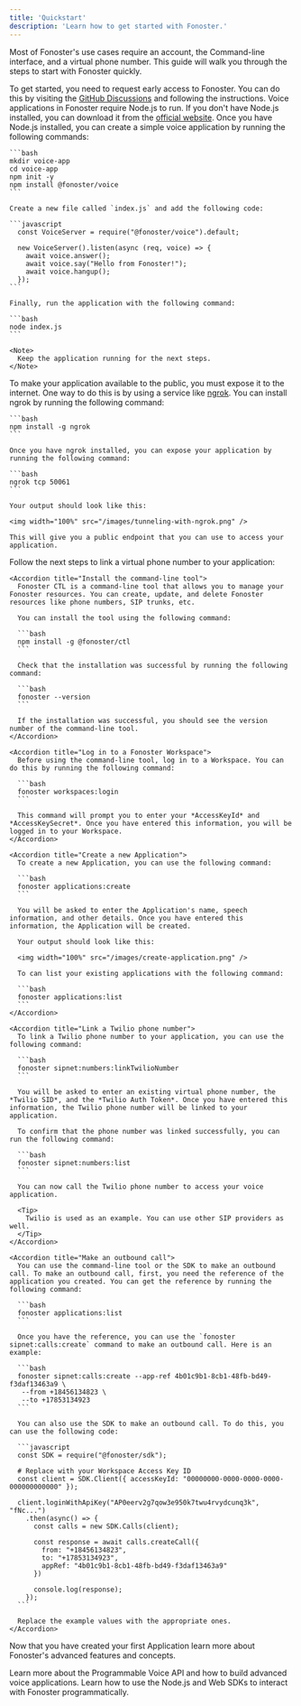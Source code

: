 ```yaml
---
title: 'Quickstart'
description: 'Learn how to get started with Fonoster.'
---
```


Most of Fonoster's use cases require an account, the Command-line interface, and a virtual phone number. This guide will walk you through the steps to start with Fonoster quickly.

<Steps>
  <Step title="Request early access">
    To get started, you need to request early access to Fonoster. You can do this by visiting the <a href="https://github.com/orgs/fonoster/discussions/695">GitHub Discussions</a> and following the instructions.
  </Step>

  <Step title="Create a simple voice application">
    Voice applications in Fonoster require Node.js to run. If you don't have Node.js installed, you can download it from the <a href="https://nodejs.org/en/download/">official website</a>. Once you have Node.js installed, you can create a simple voice application by running the following commands:

    ```bash
    mkdir voice-app
    cd voice-app
    npm init -y
    npm install @fonoster/voice
    ```

    Create a new file called `index.js` and add the following code:

    ```javascript
      const VoiceServer = require("@fonoster/voice").default;

      new VoiceServer().listen(async (req, voice) => {
        await voice.answer();
        await voice.say("Hello from Fonoster!");
        await voice.hangup();
      });
    ```

    Finally, run the application with the following command:

    ```bash
    node index.js
    ```

    <Note>
      Keep the application running for the next steps.
    </Note>
  </Step>

  <Step title="Publish your application">
    To make your application available to the public, you must expose it to the internet. One way to do this is by using a service like <a href="https://ngrok.com/">ngrok</a>. You can install ngrok by running the following command:

    ```bash
    npm install -g ngrok
    ```

    Once you have ngrok installed, you can expose your application by running the following command:

    ```bash
    ngrok tcp 50061
    ```

    Your output should look like this:

    <img width="100%" src="/images/tunneling-with-ngrok.png" />

    This will give you a public endpoint that you can use to access your application.
  </Step>

  <Step title="Link a virtual phone number">
    Follow the next steps to link a virtual phone number to your application:

    <Accordion title="Install the command-line tool">
      Fonoster CTL is a command-line tool that allows you to manage your Fonoster resources. You can create, update, and delete Fonoster resources like phone numbers, SIP trunks, etc.

      You can install the tool using the following command:

      ```bash
      npm install -g @fonoster/ctl
      ```

      Check that the installation was successful by running the following command:

      ```bash
      fonoster --version
      ```

      If the installation was successful, you should see the version number of the command-line tool.
    </Accordion>

    <Accordion title="Log in to a Fonoster Workspace">
      Before using the command-line tool, log in to a Workspace. You can do this by running the following command:

      ```bash
      fonoster workspaces:login
      ```

      This command will prompt you to enter your *AccessKeyId* and *AccessKeySecret*. Once you have entered this information, you will be logged in to your Workspace.
    </Accordion>

    <Accordion title="Create a new Application">
      To create a new Application, you can use the following command:

      ```bash
      fonoster applications:create
      ```

      You will be asked to enter the Application's name, speech information, and other details. Once you have entered this information, the Application will be created.

      Your output should look like this:

      <img width="100%" src="/images/create-application.png" />

      To can list your existing applications with the following command:

      ```bash
      fonoster applications:list
      ```
    </Accordion>

    <Accordion title="Link a Twilio phone number">
      To link a Twilio phone number to your application, you can use the following command:

      ```bash
      fonoster sipnet:numbers:linkTwilioNumber
      ```

      You will be asked to enter an existing virtual phone number, the *Twilio SID*, and the *Twilio Auth Token*. Once you have entered this information, the Twilio phone number will be linked to your application.

      To confirm that the phone number was linked successfully, you can run the following command:

      ```bash
      fonoster sipnet:numbers:list
      ```

      You can now call the Twilio phone number to access your voice application.

      <Tip>
        Twilio is used as an example. You can use other SIP providers as well.
      </Tip>
    </Accordion>

    <Accordion title="Make an outbound call">
      You can use the command-line tool or the SDK to make an outbound call. To make an outbound call, first, you need the reference of the application you created. You can get the reference by running the following command:

      ```bash
      fonoster applications:list
      ```

      Once you have the reference, you can use the `fonoster sipnet:calls:create` command to make an outbound call. Here is an example:

      ```bash
      fonoster sipnet:calls:create --app-ref 4b01c9b1-8cb1-48fb-bd49-f3daf13463a9 \
       --from +18456134823 \
       --to +17853134923
      ```

      You can also use the SDK to make an outbound call. To do this, you can use the following code:

      ```javascript
      const SDK = require("@fonoster/sdk");

      # Replace with your Workspace Access Key ID
      const client = SDK.Client({ accessKeyId: "00000000-0000-0000-0000-000000000000" });

      client.loginWithApiKey("AP0eerv2g7qow3e950k7twu4rvydcunq3k", "fNc...")
        .then(async() => {
          const calls = new SDK.Calls(client);

          const response = await calls.createCall({
            from: "+18456134823",
            to: "+17853134923",
            appRef: "4b01c9b1-8cb1-48fb-bd49-f3daf13463a9"
          })

          console.log(response);
        });
      ```

      Replace the example values with the appropriate ones.
    </Accordion>
  </Step>
</Steps>

Now that you have created your first Application learn more about Fonoster's advanced features and concepts.

<CardGroup cols={2}>
  <Card title="Programmable Voice" icon="rocket-launch" href="https://discord.com/invite/4QWgSz4hTC">
    Learn more about the Programmable Voice API and how to build advanced voice applications.
  </Card>

  <Card title="SDKs" icon="code" href="https://discord.com/invite/4QWgSz4hTC">
    Learn how to use the Node.js and Web SDKs to interact with Fonoster programmatically.
  </Card>
</CardGroup>